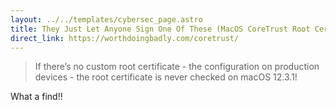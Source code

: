 ```yaml
---
layout: ../../templates/cybersec_page.astro
title: They Just Let Anyone Sign One Of These (MacOS CoreTrust Root Certificates)
direct_link: https://worthdoingbadly.com/coretrust/
---
```


> If there’s no custom root certificate - the configuration on production devices - the root certificate is never checked on macOS 12.3.1!

What a find!!
